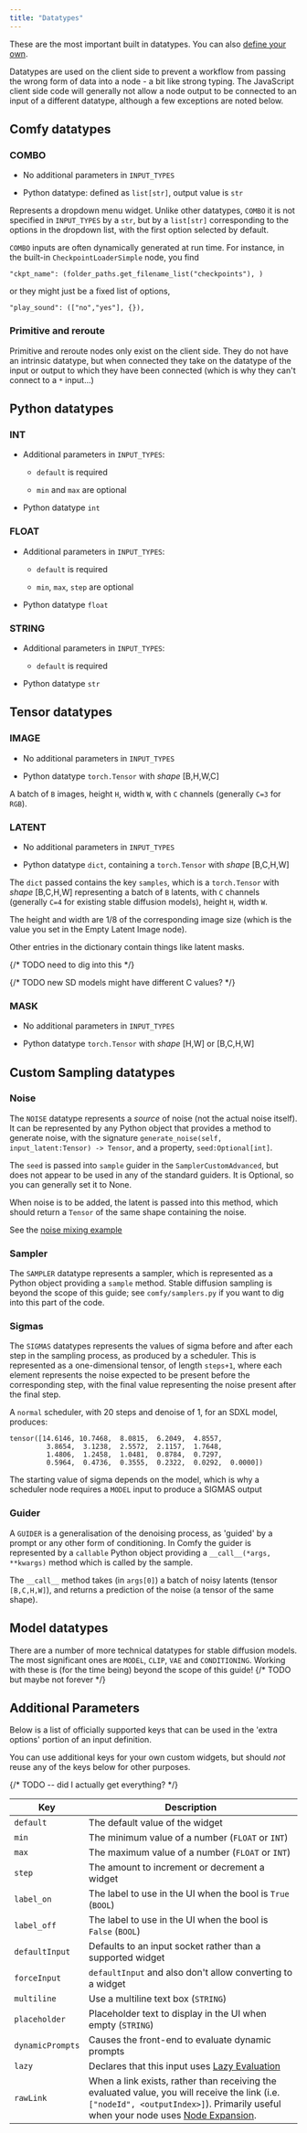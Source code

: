 ```yaml
---
title: "Datatypes"
---
```


These are the most important built in datatypes. You can also [define your own]( ./more_on_inputs#custom-datatypes).

Datatypes are used on the client side to prevent a workflow from passing the wrong form of data into a node - a bit like strong typing.
The JavaScript client side code will generally not allow a node output to be connected to an input of a different datatype,
although a few exceptions are noted below.

## Comfy datatypes

### COMBO

* No additional parameters in `INPUT_TYPES`

* Python datatype: defined as `list[str]`, output value is `str`

Represents a dropdown menu widget.
Unlike other datatypes, `COMBO` it is not specified in `INPUT_TYPES` by a `str`, but by a `list[str]`
corresponding to the options in the dropdown list, with the first option selected by default.

`COMBO` inputs are often dynamically generated at run time. For instance, in the built-in `CheckpointLoaderSimple` node, you find

```
"ckpt_name": (folder_paths.get_filename_list("checkpoints"), )
```

or they might just be a fixed list of options,

```
"play_sound": (["no","yes"], {}),
```

### Primitive and reroute

Primitive and reroute nodes only exist on the client side. They do not have an intrinsic datatype, but when connected they take on
the datatype of the input or output to which they have been connected (which is why they can't connect to a `*` input...)

## Python datatypes

### INT

* Additional parameters in `INPUT_TYPES`:

  * `default` is required

  * `min` and `max` are optional

* Python datatype `int`

### FLOAT

* Additional parameters in `INPUT_TYPES`:

  * `default` is required

  * `min`, `max`, `step` are optional

* Python datatype `float`

### STRING

* Additional parameters in `INPUT_TYPES`:

  * `default` is required

* Python datatype `str`

## Tensor datatypes

### IMAGE

* No additional parameters in `INPUT_TYPES`

* Python datatype `torch.Tensor` with *shape* \[B,H,W,C]

A batch of `B` images, height `H`, width `W`, with `C` channels (generally `C=3` for `RGB`).

### LATENT

* No additional parameters in `INPUT_TYPES`

* Python datatype `dict`, containing a `torch.Tensor` with *shape* \[B,C,H,W]

The `dict` passed contains the key `samples`, which is a `torch.Tensor` with *shape* \[B,C,H,W] representing
a batch of `B` latents, with `C` channels (generally `C=4` for existing stable diffusion models), height `H`, width `W`.

The height and width are 1/8 of the corresponding image size (which is the value you set in the Empty Latent Image node).

Other entries in the dictionary contain things like latent masks.

{/* TODO need to dig into this */}

{/* TODO new SD models might have different C values? */}

### MASK

* No additional parameters in `INPUT_TYPES`

* Python datatype `torch.Tensor` with *shape* \[H,W] or \[B,C,H,W]

## Custom Sampling datatypes

### Noise

The `NOISE` datatype represents a *source* of noise (not the actual noise itself). It can be represented by any Python object
that provides a method to generate noise, with the signature `generate_noise(self, input_latent:Tensor) -> Tensor`, and a
property, `seed:Optional[int]`.

<Tip>The `seed` is passed into `sample` guider in the `SamplerCustomAdvanced`, but does not appear to be used in any of the standard guiders.
It is Optional, so you can generally set it to None.</Tip>

When noise is to be added, the latent is passed into this method, which should return a `Tensor` of the same shape containing the noise.

See the [noise mixing example](./snippets#creating-noise-variations)

### Sampler

The `SAMPLER` datatype represents a sampler, which is represented as a Python object providing a `sample` method.
Stable diffusion sampling is beyond the scope of this guide; see `comfy/samplers.py` if you want to dig into this part of the code.

### Sigmas

The `SIGMAS` datatypes represents the values of sigma before and after each step in the sampling process, as produced by a scheduler.
This is represented as a one-dimensional tensor, of length `steps+1`, where each element represents the noise expected to be present
before the corresponding step, with the final value representing the noise present after the final step.

A `normal` scheduler, with 20 steps and denoise of 1, for an SDXL model, produces:

```
tensor([14.6146, 10.7468,  8.0815,  6.2049,  4.8557,  
         3.8654,  3.1238,  2.5572,  2.1157,  1.7648,  
         1.4806,  1.2458,  1.0481,  0.8784,  0.7297,  
         0.5964,  0.4736,  0.3555,  0.2322,  0.0292,  0.0000])
```

<Tip>The starting value of sigma depends on the model, which is why a scheduler node requires a `MODEL` input to produce a SIGMAS output</Tip>

### Guider

A `GUIDER` is a generalisation of the denoising process, as 'guided' by a prompt or any other form of conditioning. In Comfy the guider is
represented by a `callable` Python object providing a `__call__(*args, **kwargs)` method which is called by the sample.

The `__call__` method takes (in `args[0]`) a batch of noisy latents (tensor `[B,C,H,W]`), and returns a prediction of the noise (a tensor of the same shape).

## Model datatypes

There are a number of more technical datatypes for stable diffusion models. The most significant ones are `MODEL`, `CLIP`, `VAE` and `CONDITIONING`.
Working with these is (for the time being) beyond the scope of this guide! {/* TODO but maybe not forever */}

## Additional Parameters

Below is a list of officially supported keys that can be used in the 'extra options' portion of an input definition.

<Warning>You can use additional keys for your own custom widgets, but should *not* reuse any of the keys below for other purposes.</Warning>

{/* TODO -- did I actually get everything? */}

| Key              | Description                                                                                                                                                                                                |
| ---------------- | ---------------------------------------------------------------------------------------------------------------------------------------------------------------------------------------------------------- |
| `default`        | The default value of the widget                                                                                                                                                                            |
| `min`            | The minimum value of a number (`FLOAT` or `INT`)                                                                                                                                                           |
| `max`            | The maximum value of a number (`FLOAT` or `INT`)                                                                                                                                                           |
| `step`           | The amount to increment or decrement a widget                                                                                                                                                              |
| `label_on`       | The label to use in the UI when the bool is `True` (`BOOL`)                                                                                                                                                |
| `label_off`      | The label to use in the UI when the bool is `False` (`BOOL`)                                                                                                                                               |
| `defaultInput`   | Defaults to an input socket rather than a supported widget                                                                                                                                                 |
| `forceInput`     | `defaultInput` and also don't allow converting to a widget                                                                                                                                                 |
| `multiline`      | Use a multiline text box (`STRING`)                                                                                                                                                                        |
| `placeholder`    | Placeholder text to display in the UI when empty (`STRING`)                                                                                                                                                |
| `dynamicPrompts` | Causes the front-end to evaluate dynamic prompts                                                                                                                                                           |
| `lazy`           | Declares that this input uses [Lazy Evaluation](./lazy_evaluation)                                                                                                                               |
| `rawLink`        | When a link exists, rather than receiving the evaluated value, you will receive the link (i.e. `["nodeId", <outputIndex>]`). Primarily useful when your node uses [Node Expansion](./expansion). |
